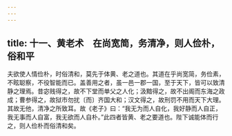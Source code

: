 ```yaml
---
---
---
```

title: 十一、黄老术　在尚宽简，务清净，则人俭朴，俗和平
---



夫欲使人情俭朴，时俗清和，莫先于体黄、老之道也。其道在乎尚宽简，务俭素，不眩聪察，不役智能而已。盖善用之者，虽一邑一郡一国，至于天下，皆可以致清静之理焉。昔宓贱得之，故不下堂而单父之人化；汲黯得之，故不出阁而东海之政成；曹参得之，故狱市勿扰〔而〕齐国大和；汉文得之，故刑罚不用而天下大理。其故无他，清净之所致耳。故《老子》曰：“我无为而人自化，我好静而人自正，我无事而人自富，我无欲而人自朴。”此四者皆黄、老之要道也。陛下诚能体而行之，则人俭朴而俗清和矣。